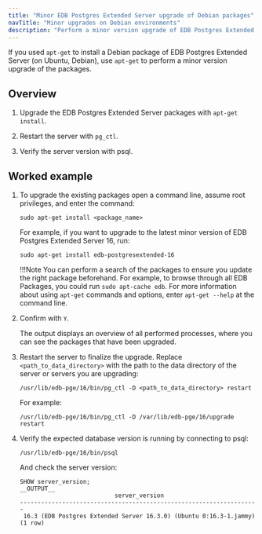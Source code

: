 ```yaml
---
title: "Minor EDB Postgres Extended Server upgrade of Debian packages"
navTitle: "Minor upgrades on Debian environments"
description: "Perform a minor version upgrade of EDB Postgres Extended Server with the apt-get package manager"
---
```


If you used `apt-get` to install a Debian package of EDB Postgres Extended Server (on Ubuntu, Debian), use `apt-get` to perform a minor version upgrade of the packages.

## Overview 

1.  Upgrade the EDB Postgres Extended Server packages with `apt-get install`. 

1.  Restart the server with `pg_ctl`. 

1.  Verify the server version with psql. 

## Worked example

1.  To upgrade the existing packages open a command line, assume root privileges, and enter the command:

    ```shell
    sudo apt-get install <package_name>
    ```

    For example, if you want to upgrade to the latest minor version of EDB Postgres Extended Server 16, run:
    
    ```shell
    sudo apt-get install edb-postgresextended-16
    ```

    !!!Note
       You can perform a search of the packages to ensure you update the right package beforehand. For example, to browse through all EDB Packages, you could run `sudo apt-cache edb`. For more information about using `apt-get` commands and options, enter `apt-get --help` at the command line.

1.  Confirm with `Y`. 

    The output displays an overview of all performed processes, where you can see the packages that have been upgraded.

1.  Restart the server to finalize the upgrade. Replace `<path_to_data_directory>` with the path to the data directory of the server or servers you are upgrading:

    ```shell
    /usr/lib/edb-pge/16/bin/pg_ctl -D <path_to_data_directory> restart
    ```

    For example: 

    ```shell
    /usr/lib/edb-pge/16/bin/pg_ctl -D /var/lib/edb-pge/16/upgrade restart
    ```

1.  Verify the expected database version is running by connecting to psql: 

    ```shell
    /usr/lib/edb-pge/16/bin/psql
    ```
    
    And check the server version: 

    ```psql
    SHOW server_version;
    __OUTPUT__
                               server_version
    --------------------------------------------------------------------
     16.3 (EDB Postgres Extended Server 16.3.0) (Ubuntu 0:16.3-1.jammy)
    (1 row)
    ```
